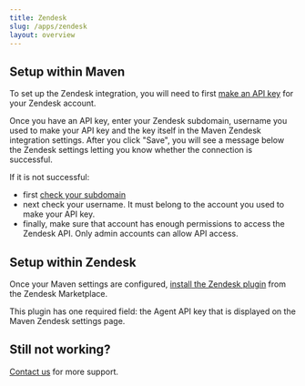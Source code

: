 ```yaml
---
title: Zendesk
slug: /apps/zendesk
layout: overview
---
```


## Setup within Maven
To set up the Zendesk integration, you will need to first [make an API key](https://support.zendesk.com/hc/en-us/articles/4408889192858-Managing-access-to-the-Zendesk-API#topic_bsw_lfg_mmb) for your Zendesk account.

Once you have an API key, enter your Zendesk subdomain, username you used to make your API key and the key 
itself in the Maven Zendesk integration settings. After you click "Save", you will see a message below the Zendesk 
settings letting you know whether the connection is successful.

If it is not successful: 
- first [check your subdomain](https://support.zendesk.com/hc/en-us/articles/4409381383578-Where-can-I-find-my-Zendesk-subdomain)
- next check your username. It must belong to the account you used to make your API key.
- finally, make sure that account has enough permissions to access the Zendesk API. Only admin accounts can allow API access.

## Setup within Zendesk
Once your Maven settings are configured, [install the Zendesk plugin](https://www.zendesk.com/marketplace/apps/support/982238/maven-agi-co-pilot/) from the Zendesk Marketplace.

This plugin has one required field: the Agent API key that is displayed on the Maven Zendesk settings page.

## Still not working?

[Contact us](https://support.mavenagi.com) for more support.